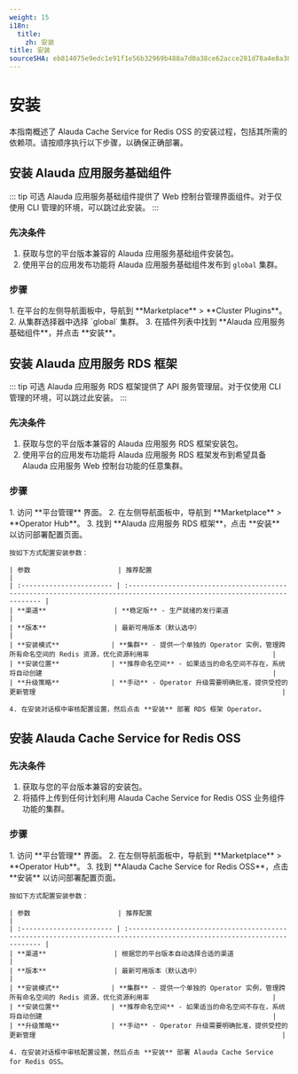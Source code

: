 ```yaml
---
weight: 15
i18n:
  title:
    zh: 安装
title: 安装
sourceSHA: eb814075e9edc1e91f1e56b32969b488a7d0a38ce62acce281d78a4e8a38e035
---
```


# 安装

本指南概述了 Alauda Cache Service for Redis OSS 的安装过程，包括其所需的依赖项。请按顺序执行以下步骤，以确保正确部署。

## 安装 Alauda 应用服务基础组件

::: tip 可选
Alauda 应用服务基础组件提供了 Web 控制台管理界面组件。对于仅使用 CLI 管理的环境，可以跳过此安装。
:::

### 先决条件

1. 获取与您的平台版本兼容的 Alauda 应用服务基础组件安装包。
2. 使用平台的应用发布功能将 Alauda 应用服务基础组件发布到 `global` 集群。

### 步骤

<Tabs>
  <Tab label="Web 控制台">
    1. 在平台的左侧导航面板中，导航到 **Marketplace** > **Cluster Plugins**。
    2. 从集群选择器中选择 `global` 集群。
    3. 在插件列表中找到 **Alauda 应用服务基础组件**，并点击 **安装**。
  </Tab>
</Tabs>

## 安装 Alauda 应用服务 RDS 框架

::: tip 可选
Alauda 应用服务 RDS 框架提供了 API 服务管理层。对于仅使用 CLI 管理的环境，可以跳过此安装。
:::

### 先决条件

1. 获取与您的平台版本兼容的 Alauda 应用服务 RDS 框架安装包。
2. 使用平台的应用发布功能将 Alauda 应用服务 RDS 框架发布到希望具备 Alauda 应用服务 Web 控制台功能的任意集群。

### 步骤

<Tabs>
  <Tab label="Web 控制台">
    1. 访问 **平台管理** 界面。
    2. 在左侧导航面板中，导航到 **Marketplace** > **Operator Hub**。
    3. 找到 **Alauda 应用服务 RDS 框架**，点击 **安装** 以访问部署配置页面。

    按如下方式配置安装参数：

    | 参数                      | 推荐配置                                                                                                                  |
    | :----------------------- | :---------------------------------------------------------------------------------------------------------------------- |
    | **渠道**                 | **稳定版** - 生产就绪的发行渠道                                                                                        |
    | **版本**                 | 最新可用版本（默认选中）                                                                                              |
    | **安装模式**             | **集群** - 提供一个单独的 Operator 实例，管理跨所有命名空间的 Redis 资源，优化资源利用率                               |
    | **安装位置**             | **推荐命名空间** - 如果适当的命名空间不存在，系统将自动创建                                                          |
    | **升级策略**             | **手动** - Operator 升级需要明确批准，提供受控的更新管理                                                              |

    4. 在安装对话框中审核配置设置，然后点击 **安装** 部署 RDS 框架 Operator。
  </Tab>
</Tabs>

## 安装 Alauda Cache Service for Redis OSS

### 先决条件

1. 获取与您的平台版本兼容的安装包。
2. 将插件上传到任何计划利用 Alauda Cache Service for Redis OSS 业务组件功能的集群。

### 步骤

<Tabs>
  <Tab label="Web 控制台">
    1. 访问 **平台管理** 界面。
    2. 在左侧导航面板中，导航到 **Marketplace** > **Operator Hub**。
    3. 找到 **Alauda Cache Service for Redis OSS**，点击 **安装** 以访问部署配置页面。

    按如下方式配置安装参数：

    | 参数                      | 推荐配置                                                                                                                  |
    | :----------------------- | :---------------------------------------------------------------------------------------------------------------------- |
    | **渠道**                 | 根据您的平台版本自动选择合适的渠道                                                                                    |
    | **版本**                 | 最新可用版本（默认选中）                                                                                              |
    | **安装模式**             | **集群** - 提供一个单独的 Operator 实例，管理跨所有命名空间的 Redis 资源，优化资源利用率                               |
    | **安装位置**             | **推荐命名空间** - 如果适当的命名空间不存在，系统将自动创建                                                          |
    | **升级策略**             | **手动** - Operator 升级需要明确批准，提供受控的更新管理                                                              |

    4. 在安装对话框中审核配置设置，然后点击 **安装** 部署 Alauda Cache Service for Redis OSS。
  </Tab>
</Tabs>
